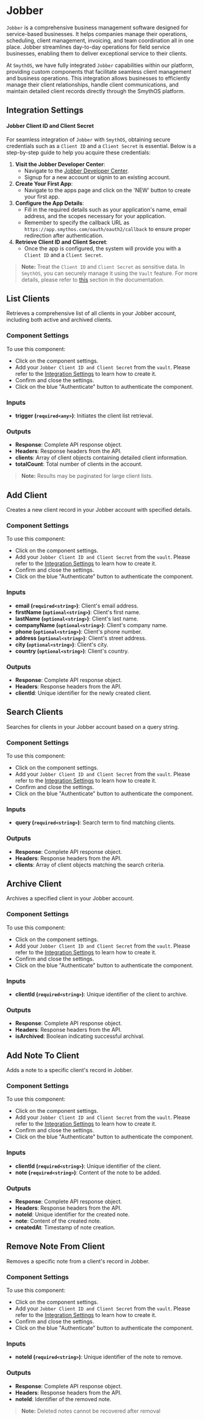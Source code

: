 # Jobber

`Jobber` is a comprehensive business management software designed for service-based businesses. It helps companies manage their operations, scheduling, client management, invoicing, and team coordination all in one place. Jobber streamlines day-to-day operations for field service businesses, enabling them to deliver exceptional service to their clients.

At `SmythOS`, we have fully integrated `Jobber` capabilities within our platform, providing custom components that facilitate seamless client management and business operations. This integration allows businesses to efficiently manage their client relationships, handle client communications, and maintain detailed client records directly through the SmythOS platform.

## Integration Settings

#### Jobber Client ID and Client Secret
For seamless integration of `Jobber` with `SmythOS`, obtaining secure credentials such as a `Client ID` and a `Client Secret` is essential. Below is a step-by-step guide to help you acquire these credentials:
1. **Visit the Jobber Developer Center**:
   - Navigate to the [Jobber Developer Center](https://developer.getjobber.com).
   - Signup for a new account or signin to an existing account.
2. **Create Your First App**:
   - Navigate to the apps page and click on the 'NEW' button to create your first app.
3. **Configure the App Details**:
   - Fill in the required details such as your application's name, email address, and the scopes necessary for your application.
   - Remember to specify the callback URL as `https://app.smythos.com/oauth/oauth2/callback` to ensure proper redirection after authentication.
4. **Retrieve Client ID and Client Secret**:
   - Once the app is configured, the system will provide you with a `Client ID` and a `Client Secret`.

> **Note:** Treat the `Client ID` and `Client Secret` as sensitive data. In `SmythOS`, you can securely manage it using the `Vault` feature. For more details, please refer to [this](https://app.smythos.com/doc/#/vault/keysManagement) section in the documentation.

## List Clients
Retrieves a comprehensive list of all clients in your Jobber account, including both active and archived clients.

### Component Settings
To use this component:
- Click on the component settings.
- Add your `Jobber Client ID and Client Secret` from the `vault`. Please refer to the [Integration Settings](#integration-settings) to learn how to create it.
- Confirm and close the settings.
- Click on the blue "Authenticate" button to authenticate the component.

### Inputs
- **trigger (`required<any>`)**: Initiates the client list retrieval.

### Outputs
- **Response**: Complete API response object.
- **Headers**: Response headers from the API.
- **clients**: Array of client objects containing detailed client information.
- **totalCount**: Total number of clients in the account.

> **Note:** Results may be paginated for large client lists.

<Arcade src="https://demo.arcade.software/mzuaSl0jXm1HXGB8qOn6?embed&embed_mobile=tab&embed_desktop=inline&show_copy_link=true" title="Jobber List Clients" />

## Add Client
Creates a new client record in your Jobber account with specified details.

### Component Settings
To use this component:
- Click on the component settings.
- Add your `Jobber Client ID and Client Secret` from the `vault`. Please refer to the [Integration Settings](#integration-settings) to learn how to create it.
- Confirm and close the settings.
- Click on the blue "Authenticate" button to authenticate the component.

### Inputs
- **email (`required<string>`)**: Client's email address.
- **firstName (`optional<string>`)**: Client's first name.
- **lastName (`optional<string>`)**: Client's last name.
- **companyName (`optional<string>`)**: Client's company name.
- **phone (`optional<string>`)**: Client's phone number.
- **address (`optional<string>`)**: Client's street address.
- **city (`optional<string>`)**: Client's city.
- **country (`optional<string>`)**: Client's country.

### Outputs
- **Response**: Complete API response object.
- **Headers**: Response headers from the API.
- **clientId**: Unique identifier for the newly created client.

<Arcade src="https://demo.arcade.software/5HC4gHcjDbxPRoWi1T8P?embed&embed_mobile=tab&embed_desktop=inline&show_copy_link=true" title="Jobber Add Client" />

## Search Clients
Searches for clients in your Jobber account based on a query string.

### Component Settings
To use this component:
- Click on the component settings.
- Add your `Jobber Client ID and Client Secret` from the `vault`. Please refer to the [Integration Settings](#integration-settings) to learn how to create it.
- Confirm and close the settings.
- Click on the blue "Authenticate" button to authenticate the component.

### Inputs
- **query (`required<string>`)**: Search term to find matching clients.

### Outputs
- **Response**: Complete API response object.
- **Headers**: Response headers from the API.
- **clients**: Array of client objects matching the search criteria.

<Arcade src="https://demo.arcade.software/Fnd1vSY4ku1c0wmoXKC1?embed&embed_mobile=tab&embed_desktop=inline&show_copy_link=true" title="Jobber Search Clients" />

## Archive Client
Archives a specified client in your Jobber account.

### Component Settings
To use this component:
- Click on the component settings.
- Add your `Jobber Client ID and Client Secret` from the `vault`. Please refer to the [Integration Settings](#integration-settings) to learn how to create it.
- Confirm and close the settings.
- Click on the blue "Authenticate" button to authenticate the component.

### Inputs
- **clientId (`required<string>`)**: Unique identifier of the client to archive.

### Outputs
- **Response**: Complete API response object.
- **Headers**: Response headers from the API.
- **isArchived**: Boolean indicating successful archival.

<Arcade src="https://demo.arcade.software/vDKvSEDHzq0x5X88YGPy?embed&embed_mobile=tab&embed_desktop=inline&show_copy_link=true" title="Jobber Archive Client" />

## Add Note To Client
Adds a note to a specific client's record in Jobber.

### Component Settings
To use this component:
- Click on the component settings.
- Add your `Jobber Client ID and Client Secret` from the `vault`. Please refer to the [Integration Settings](#integration-settings) to learn how to create it.
- Confirm and close the settings.
- Click on the blue "Authenticate" button to authenticate the component.

### Inputs
- **clientId (`required<string>`)**: Unique identifier of the client.
- **note (`required<string>`)**: Content of the note to be added.

### Outputs
- **Response**: Complete API response object.
- **Headers**: Response headers from the API.
- **noteId**: Unique identifier for the created note.
- **note**: Content of the created note.
- **createdAt**: Timestamp of note creation.

<Arcade src="https://demo.arcade.software/fPho3ISzTzf8gTNJQnkX?embed&embed_mobile=tab&embed_desktop=inline&show_copy_link=true" title="Jobber Add Note To Client" />

## Remove Note From Client
Removes a specific note from a client's record in Jobber.

### Component Settings
To use this component:
- Click on the component settings.
- Add your `Jobber Client ID and Client Secret` from the `vault`. Please refer to the [Integration Settings](#integration-settings) to learn how to create it.
- Confirm and close the settings.
- Click on the blue "Authenticate" button to authenticate the component.

### Inputs
- **noteId (`required<string>`)**: Unique identifier of the note to remove.

### Outputs
- **Response**: Complete API response object.
- **Headers**: Response headers from the API.
- **noteId**: Identifier of the removed note.

> **Note:** Deleted notes cannot be recovered after removal

<Arcade src="https://demo.arcade.software/lq1npAfACdc2TfUb3EBE?embed&embed_mobile=tab&embed_desktop=inline&show_copy_link=true" title="Jobber Remove Note From Client" />